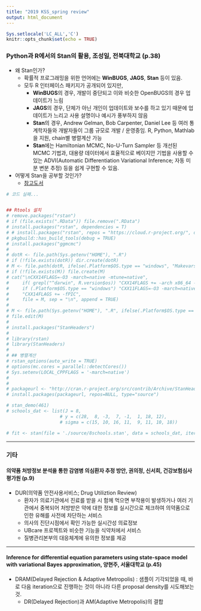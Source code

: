 ```yaml
---
title: "2019 KSS_spring review"
output: html_document
---
```


```r
Sys.setlocale('LC_ALL','C')
knitr::opts_chunk$set(echo = TRUE)
```

### Python과 R에서의 Stan의 활용, 조성일, 전북대학교 (p.38)

- 왜 Stan인가?
    - 확률적 프로그래밍을 위한 언어에는 **WinBUGS**, **JAGS**, **Stan** 등이 있음.
    - 모두 R 인터페이스 패키지가 공개되어 있지만,
        - **WinBUGS**의 경우, 개발이 중단되고 이와 비슷한 OpenBUGS의 경우 업데이트가 느림
        - **JAGS**의 경우, 단체가 아닌 개인이 업데이트와 보수를 하고 있기 때문에 업데이트가 느리고 사용 설명이나 예시가 풍부하지 않음
        - **Stan**의 경우, Andrew Gelman, Bob Carpenter, Daniel Lee 등 여러 통계학자들와 개발자들이 그룹 규모로 개발 / 운영중임. R, Python, Mathlab을 지원, chain별 병렬계산 가능
        - **Stan**에는 Hamiltonian MCMC, No-U-Turn Sampler 등 개선된 MCMC 기법과, 대용량 데이터에서 효율적으로 베이지안 기법을 사용할 수 있는 ADVI(Automatic Differentiation Variational Inference; 자동 미분 변분 추정) 등을 쉽게 구현할 수 있음. 

- 어떻게 Stan을 공부할 것인가?
    - [참고도서](https://www.aladin.co.kr/shop/wproduct.aspx?ItemId=186779904) 



```r
# 코드 실패...


## Rtools 설치
# remove.packages("rstan")
# if (file.exists(".RData")) file.remove(".RData")
# install.packages("rstan", dependencies = T)
# # install.packages("rstan", repos = "https://cloud.r-project.org/", dependencies = TRUE)
# pkgbuild::has_build_tools(debug = TRUE)
# install.packages("ggmcmc")
# 
# dotR <- file.path(Sys.getenv("HOME"), ".R")
# if (!file.exists(dotR)) dir.create(dotR)
# M <- file.path(dotR, ifelse(.Platform$OS.type == "windows", "Makevars.win", "Makevars"))
# if (!file.exists(M)) file.create(M)
# cat("\nCXX14FLAGS=-O3 -march=native -mtune=native",
#     if( grepl("^darwin", R.version$os)) "CXX14FLAGS += -arch x86_64 -ftemplate-depth-256" else
#     if (.Platform$OS.type == "windows") "CXX11FLAGS=-O3 -march=native -mtune=native" else
#     "CXX14FLAGS += -fPIC",
#     file = M, sep = "\n", append = TRUE)
# 
# M <- file.path(Sys.getenv("HOME"), ".R", ifelse(.Platform$OS.type == "windows", "Makevars.win", "Makevars"))
# file.edit(M)
# 
# install.packages("StanHeaders")
# 
# library(rstan)
# library(StanHeaders)
# 
# ## 병렬계산
# rstan_options(auto_write = TRUE)
# options(mc.cores = parallel::detectCores())
# Sys.setenv(LOCAL_CPPFLAGS = '-march=native')
# 
# 
# packageurl <- "http://cran.r-project.org/src/contrib/Archive/StanHeaders/StanHeaders_2.17.2.tar.gz"
# install.packages(packageurl, repos=NULL, type="source")
```

```r
# stan_demo(461)
# schools_dat <- list(J = 8,  
                    # y = c(28,  8, -3,  7, -1,  1, 18, 12),
                    # sigma = c(15, 10, 16, 11,  9, 11, 10, 18))

# fit <- stan(file = './source/8schools.stan', data = schools_dat, iter = 1000, chains = 4)
```

---

### 기타
#### 의약품 처방정보 분석을 통한 감염병 의심환자 추정 방안, 권의정, 신서희, 건강보험심사평가원 (p.9)
- DUR(의약품 안전사용서비스; Drug Utiliztion Review)
    - 환자가 의료기관에서 진료를 받을 시 함께 먹으면 부작용이 발생하거나 여러 기관에서 중복되어 처방받은 약에 대한 정보를 실시간으로 체크하여 의약품으로 인한 유해를 사전에 차단하는 서비스
    - 의사의 진단시점에서 확인 가능한 실시간성 의료정보
    - UBcare 프로젝트와 비슷한 기능을 식약처에서 서비스
    - 질병관리본부의 대응체계에 유의한 정보를 제공

---
    
#### Inference for differential equation parameters using state-space model with variational Bayes approximation, 양현주, 서울대학교 (p.45)
- DRAM(Delayed Rejection & Adaptive Metropolis) : 샘플이 기각되었을 때, 바로 다음 iteration으로 진행하는 것이 아니라 다른 proposal density를 시도해보는 것.
    - DR(Delayed Rejection)과 AM(Adaptive Metropolis)의 결합